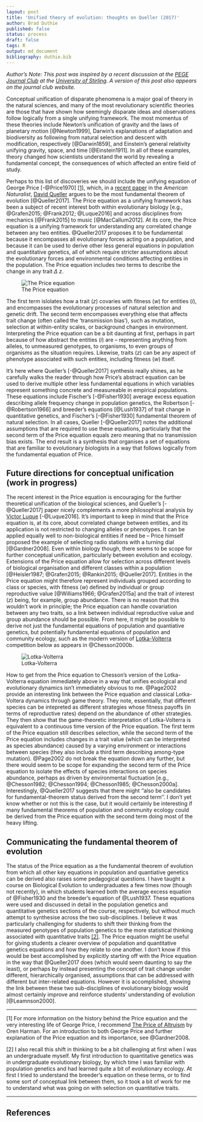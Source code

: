 ```yaml
---
layout: post
title: 'Unified theory of evolution: thoughts on Queller (2017)'
author: Brad Duthie
published: false
status: process
draft: false
tags: R
output: md_document
bibliography: duthie.bib
---
```


*Author's Note: This post was inspired by a recent discussion at the [PEGE Journal Club](https://pegejournalclub.wordpress.com/) at the [University of Stirling](https://www.stir.ac.uk/). A version of this post also appears on the journal club website.*

Conceptual unification of disparate phenomena is a major goal of theory in the natural sciences, and many of the most revolutionary scientific theories are those that have shown how seemingly disparate ideas and observations follow logically from a single unifying framework. The most momentus of these theories include Newton's unification of gravity and the laws of planetary motion [@Newton1999], Darwin's explanations of adaptation and biodiversity as following from natural selection and descent with modification, respectively [@Darwin1859], and Einstein's general relativity unifying gravity, space, and time [@Einstein1911]. In all of these examples, theory changed how scientists understand the world by revealing a fundamental concept, the consequences of which affected an entire field of study.

Perhaps to this list of discoveries we should include the unifying equation of George Price [-@Price1970] [[1]](#foot1), which, in a [recent paper](http://www.journals.uchicago.edu/doi/abs/10.1086/690937) in the *American Naturalist*, [David Queller](https://wubio.wustl.edu/Queller) argues to be the most fundamental theorem of evolution [@Queller2017]. The Price equation as a unifying framework has been a subject of recent interest both within evolutionary biology [e.g., @Grafen2015; @Frank2012; @Luque2016] and across disciplines from mechanics [@Frank2015] to music [@MacCallum2012]. At its core, the Price equation is a unifying framework for understanding any correlated change between any two entities. @Queller2017 proposes it to be fundamental because it encompasses all evolutionary forces acting on a population, and because it can be used to derive other less general equations in population and quantitative genetics, all of which require stricter assumptions about the evolutionary forces and environmental conditions affecting entities in the population. The Price equation includes two terms to describe the change in any trait $\Delta$ *z*. 

![The Price equation](https://github.com/bradduthie/blog/blob/f73eb78aa2e4ce9c521fe6cf90185a678c65c0ed/figures/price_eqn.png?raw=true)

The first term islolates how a trait (*z*) covaries with fitness (*w*) for entities (*i*), and encompasses the evolutionary processes of natural selection and genetic drift. The second term encompasses everything else that affects trait change (often called the 'transmission bias'), such as mutation, selection at within-entity scales, or background changes in environment. Interpreting the Price equation can be a bit daunting at first, perhaps in part because of how abstract the entities (*i*) are -- representing anything from alleles, to unmeasured genotypes, to organisms, to even groups of organisms as the situation requires. Likewise, traits (*z*) can be any aspect of phenotype associated with such entities, including fitness (*w*) itself.

It's here where Queller's [-@Queller2017] synthesis really shines, as he carefully walks the reader through how Price's abstract equation can be used to derive multiple other less fundamental equations in which variables represent something concrete and measureable in empirical populations. These equations include Fischer's [-@Fisher1930] average excess equation describing allele frequency change in population genetics, the Robertson [-@Robertson1966] and breeder's equations [@Lush1937] of trait change in quantitative genetics, and Fischer's [-@Fisher1930] fundamental theorem of natural selection. In all cases, Queller [-@Queller2017] notes the additional assumptions that are required to use these equations, particularly that the second term of the Price equation equals zero meaning that no transmission bias exists. The end result is a synthesis that organises a set of equations that are familiar to evolutionary biologists in a way that follows logically from the fundamental equation of Price. 

Future directions for conceptual unification (**work in progress**)
--------------------------------------------------------------------------------

The recent interest in the Price equation is encouraging for the further theoretical unification of the biological sciences, and Queller's [-@Queller2017] paper nicely complements a more philosophical analysis by [Victor Luque](https://victorjluque.wordpress.com/) [-@Luque2016]. It's important to keep in mind that the Price equation is, at its core, about correlated change between entities, and its application is not restricted to changing alleles or phenotypes. It can be applied equally well to non-biological entities if need be -- Price himself proposed the example of selecting radio stations with a turning dial [@Gardner2008]. Even within biology though, there seems to be scope for further conceptual unification, particularly between evolution and ecology. Extensions of the Price equation allow for selection across different levels of biological organisation and different classes within a population [@Heisler1987; @Grafen2015; @Rankin2015; @Queller2017]. Entities in the Price equation might therefore represent individuals grouped according to class or species, with fitness (*w*) defined by individual or group reproductive value [@Williams1966; @Grafen2015a] and the trait of interest (*z*) being, for example, group abundance. There is no reason that this wouldn't work in principle; the Price equation can handle covariation between any two traits, so a link between individual reproductive value and group abundance should be possible. From here, it might be possible to derive not just the fundamental equations of population and quantiative genetics, but potentially fundamental equations of population and community ecology, such as the modern version of [Lotka-Volterra](https://en.wikipedia.org/wiki/Lotka%E2%80%93Volterra_equations) competition below as appears in @Chesson2000b.

![Lotka-Volterra](https://github.com/bradduthie/blog/blob/f73eb78aa2e4ce9c521fe6cf90185a678c65c0ed/figures/modern_LV.png?raw=true)

How to get from the Price equation to Chesson's version of the Lotka-Volterra equation immediately above in a way that unifies ecological and evolutionary dynamics isn't immediately obvious to me. @Page2002 provide an interesting link between the Price equation and classical Lotka-Voltera dynamics through game theory. They note, essentially, that different species can be intepreted as different strategies whose fitness payoffs (in terms of reproductive rates) depend on the abundance of other strategies. They then show that the game-theoretic interpretation of Lotka-Volterra is equivalent to a continuous time version of the Price equation. The first term of the Price equation still describes selection, while the second term of the Price equation includes changes in a trait value (which can be interpreted as species abundance) caused by a varying environment or interactions between species (they also include a third term describing among-type mutation). @Page2002 do not break the equation down any further, but there would seem to be scope for expanding the second term of the Price equation to isolate the effects of species interactions on species abundance, perhaps as driven by environmental fluctuation [e.g., @Chesson1982; @Chesson1994; @Chesson1985; @Chesson2000a]. Interestingly, @Queller2017 suggests that there might ''also be candidates for fundamental-theorem status derived from the second term''. I don't yet know whether or not this is the case, but it would certainly be interesting if many fundamental theorems of population and community ecology could be derived from the Price equation with the second term doing most of the heavy lifting. 

Communicating the fundamental theorem of evolution
--------------------------------------------------------------------------------

The status of the Price equation as a the fundamental theorem of evolution from which all other key equations in population and quantiative genetics can be derived also raises some pedagogical questions. I have taught a course on Biological Evolution to undergraduates a few times now (though not recently), in which students learned both the average excess equation of @Fisher1930 and the breeder's equation of @Lush1937. These equations were used and discussed in detail in the population genetics and quantitative genetics sections of the course, respectively, but without much attempt to synthesise across the two sub-disciplines. I believe it was particularly challenging for students to shift their thinking from the measured genotypes of population genetics to the more statistical thinking associated with quantitative traits [[2]](#foot2). The Price equation might be useful for giving students a clearer overview of population and quantitative genetics equations and how they relate to one another. I don't know if this would be best accomplished by explicitly starting off with the Price equation in the way that @Queller2017 does (which would seem daunting to say the least), or perhaps by instead presenting the concept of trait change under different, hierarchically organised, assumptions that can be addressed with different but inter-related equations. However it is accomplished, showing the link between these two sub-disciplines of evolutionary biology would almost certainly improve and reinforce students' understanding of evolution [@Leamnson2000].


********************************************************************************

<a name="foot1">[1]</a> For more information on the history behind the Price equation and the very interesting life of George Price, I recommend [The Price of Altruism](https://www.amazon.co.uk/Price-Altruism-George-Origins-Kindness/dp/0099531666) by Oren Harman. For an introduction to both George Price and further explanation of the Price equation and its importance, see @Gardner2008.

<a name="foot2">[2]</a> I also recall this shift in thinking to be a bit challenging at first when I was an undergraduate myself. My first introduction to quantitative genetics was in undergraduate evolutionary biology, by which time I was familiar with population genetics and had learned quite a bit of evolutionary ecology. At first I tried to understand the breeder's equation on these terms, or to find some sort of conceptual link between them, so it took a bit of work for me to understand what was going on with selection on quantitative traits. 

********************************************************************************

References
--------------------------------------------------------------------------------




<!---  The second term seems particularly important because it includes non-additive effects and feedbacks, as Queller notes in the context of includive fitness theory. THese would be important for understanding community dynamics. ---> 